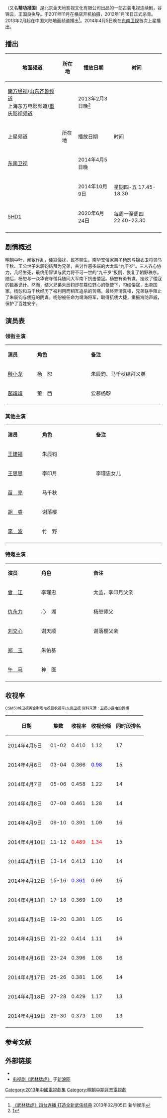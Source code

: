 {{电视节目信息框
| 顏色         = gold
| 名稱         = 武林猛虎
| 英文名稱     = ''Tiger KungFu of WuLin''
| 別名         = 精功報國
| 圖片         = [[File:Wu_lin_meng_hu.JPG|220px]]
| 圖說         = 电视剧海报
| 分類         = 古装、悬疑、武打
| 格式         = [[电视连续剧|电视连续剧]]
| 原著         = 
| 編劇         = 宋凌云、张多、雷鸣  
| 總導演       = 
| 導演         = 谷锦云、王国良 
| 演出         = [[释小龙|释小龙]]、[[邬靖靖|邬靖靖]]、[[曾江|曾江]]、[[午马|午马]]
| 配音         = 
| 旁白         = 
| 國家         = {{CHNML}}
| 語言         = [[普通話|普通話]]
| 季數         = 
| 原集數       = 34集(原版)/30集(頻道版)
| 每集列表     = 
| 主題作曲家   = 
| 片頭曲       = 老五《武》
| 片尾曲       = 刘芳《敢爱的人》
| 拍攝年份     = 2011年11月至2012年1月16日
| 製作人       = 张香永、段未名
| 共同製作人   = 
| 出品人       = 王金荣
| 監製         = 陈华、祝丽华
| 執行製作     = 郑明、韩昆峰
| 剪輯         = 
| 拍攝地       = {{flagicon|China}} [[橫店影視城|橫店影視城]]
| 攝影         = 
| 製作公司     = 北京金天地影视文化有限公司<br>四川星空影视文化传媒有限公司
| 頻道         = [[东南卫视|东南卫视]]
| 視頻制式     = 
| 音频制式     = 
| 集数0        = 30集
| 每集長0      = 45分钟
| 首播國家     = {{CHN}}
| 開始         = {{start date|2014|4|5}}
| 結束         = {{end date|2014|4|19}}
| 相關劇集     =
| 中國大陸名稱 = 
| 台灣名稱     = 
| 港澳名稱     = 
| 官方網站     = 
}}
{{engname|《武林猛虎》|Tiger KungFu of WuLin}}（又名'''精功报国'''）是北京金天地影视文化有限公司出品的一部古装电视连续剧，谷锦云，王国良执导。于2011年11月在横店开机拍摄，2012年1月16日正式杀青。2013年2月起在中国大陆地面频道播出<ref>[http://news.xinhuanet.com/ent/2013-02/05/c_124324813.htm 《武林猛虎》四台连播 打造全新武侠经典] {{Wayback|url=http://news.xinhuanet.com/ent/2013-02/05/c_124324813.htm |date=20140424005133 }}2013年02月05日 新华娱乐</ref>。2014年4月5日晚在[[东南卫视|东南卫视]]首次上星播出。

== 播出 ==
{| class="wikitable"  
|-  
! 地面频道 || 所在地 || 播放日期||时间
|-
| [[南方电视台_(中国大陆)|南方经视]]/[[山东电视台|山东齐鲁频道]]<br>上海东方电影频道/[[重庆电视台|重庆影视频道]]||{{CHN}}||2013年2月3日晚<ref>[http://weibo.com/1578740773/A2SWVBM63]</ref>||
|-
! 上星频道 || 所在地 || 播放日期||时间
|-
| [[东南卫视|东南卫视]] || {{CHN}} || 2014年4月5日晚||
|-
|{{link-th|CHANNEL8|ช่อง 8 (โทรทัศน์)}} ||{{THA}}||2014年10月9日||星期四-五 17.45-18.30
|-
|[[泰國第5電視台|5HD1]] ||{{THA}}||2020年6月24日||每周一至周四 22.40-23.30
|-
|}

== 剧情概述 ==
[[明朝|明朝]]中叶，阉宦作乱，倭寇侵扰，民不聊生。南华安俗家弟子杨恕与锦衣卫将领马千秋、王公世子朱辰钧结拜为兄弟，共讨作恶多端的大太监“九千岁”。三人齐心协力，几经生死，最终用智谋与武力将不可一世的“九千岁”扳倒，恢复了朝野秩序。随后，杨恕与一众华安寺僧兵随同大军南下抗击倭寇。杨恕有勇有谋，挫败了倭寇的数番诡计。然而，结义兄弟朱辰钧却在篡位野心的驱使下，勾结倭寇，出卖国家。杨恕和马千秋经历了被利用而相互追杀的苦痛，最终弄清真相，兄弟联手阻止了朱辰钧与倭寇的阴谋。杨恕被任命为靖海将军，取得抗倭大捷，重振海防声威，保护了百姓安宁。

== 演员表 ==
=== 领衔主演 ===
{|class="wikitable" width="50%"
|- style="background:cornflowerblue; color:white" align=center
|style="width:1%"|'''演员'''||style="width:2%"|'''角色'''||style="width:3%"|'''备注'''
|-
| [[释小龙|释小龙]] || 杨　恕 ||朱辰鈞、马千秋结拜义弟
|-
| [[邬靖靖|邬靖靖]] || 董　西 ||爱慕杨恕
|-
|}

=== 其他主演 ===
{|class="wikitable" width="50%"
|- style="background:cornflowerblue; color:white" align=center
|style="width:1%"|'''演员'''||style="width:2%"|'''角色'''||style="width:3%"|'''备注'''
|-
|[[王建福|王建福]] || 朱辰钧 ||
|-
|[[王思思_(演員)|王思思]] || 李印月 ||李瑾忠女儿
|-
|[[苗亮|苗　亮]] || 马千秋 ||
|-
|[[胡睿|胡　睿]] || 谢落樱 ||
|-
|[[李波|李　波]] || 竹　野 ||
|-
|}

=== 特邀主演 ===
{|class="wikitable" width="50%"
|- style="background:cornflowerblue; color:white" align=center
|style="width:1%"|'''演员'''||style="width:2%"|'''角色'''||style="width:3%"|'''备注'''
|-
|[[曾江|曾　江]] || 李瑾忠 || 太监，李印月父亲
|-
|[[仇永力|仇永力]]|| 心　湖 ||杨恕师父
|-
|[[刘交心|刘交心]] || 谢天顺 || 谢落樱父亲
|-
|[[郑玉|郑　玉]] || 朱佑基 || 
|-
|[[午马|午　马]] || 神　医 || 
|-
|}

== 收视率 ==

<small>[[CSM|CSM]]50城卫视黄金剧场电视剧收視率/[[东南卫视|东南卫视]]</small>
<small>资料来源：[http://weibo.com/p/1005052635260410 卫视小露电的微博] {{Wayback|url=http://weibo.com/p/1005052635260410 |date=20200420153140 }}</small>
{| class="wikitable sortable"
|-
!日期!!集数 !! 收视率 !! 收视份额 !! 同时段排名
|- align="center"
| 2014年4月5日 || 01-02 || 0.410 || 1.12 || 17
|- align="center"
| 2014年4月6日 || 03-04 || 0.366 || <font color=blue>0.98 || 15
|- align="center"
| 2014年4月7日 || 05-06 || 0.458 || 1.22 || 14
|- align="center"
| 2014年4月8日 || 07-08 || 0.461 || 1.28 || 14
|- align="center"
| 2014年4月9日 || 09-10 || 0.391 || 1.09 || 16
|- align="center"
| 2014年4月10日 || 11-12 || <font color=red>0.489 || <font color=red>1.34 || 15
|- align="center"
| 2014年4月11日 || 13-14 || 0.413 || 1.10 || 14
|- align="center"
| 2014年4月12日 || 15-16 || <font color=blue>0.361 || 0.99 || 16
|- align="center"
| 2014年4月13日 || 17-18 || 0.369 || 1.00 || 16
|- align="center"
| 2014年4月14日 || 19-20 || 0.381 || 1.05 || 16
|- align="center"
| 2014年4月15日 || 21-22 || 0.414 || 1.11 || 16
|- align="center"
| 2014年4月16日 || 23-24 || 0.396 || 1.08 || 16
|- align="center"
| 2014年4月17日 || 25-26 || 0.381 ||1.06 || 14
|- align="center"
| 2014年4月18日 || 27-28 || 0.429 || 1.17|| 13 
|- align="center"
| 2014年4月19日 || 29-30 || 0.373 || 1.00 || 13
|-
|}

== 参考文献 ==
{{reflist}}

{{電視節目的變遷	
|電視台= {{THA}} Ch.8 (27)	
|播放檔次= The Land of Dragons series Every Thursday 17.45-18.45, Friday 18.00-18.40
|節目名稱= [[武林猛虎|武林猛虎]] <br /> ยอดพยัคฆ์ จ้าวยุทธภพ <br />（2015年10月9日 - 2015年2月12日） 
|上一節目= 
|下一節目= 
}}

{{電視節目的變遷	
|電視台= {{THA}} [[泰國第5電視台|5HD1]]	
|播放檔次= International Series Every Monday to Thursday from 22.40-23.30
|節目名稱= [[武林猛虎|武林猛虎]] <br /> ยอดพยัคฆ์ จ้าวยุทธภพ <br />（2020年6月24日 - 2015年8月21日）  
|上一節目= 
|下一節目= 
}}

== 外部链接 ==
* {{Sinaweibo|slmh84864266|电视剧武林猛虎}}
* [http://ent.sina.com.cn/f/v/wulmhu/ 电视剧《武林猛虎》] {{Wayback|url=http://ent.sina.com.cn/f/v/wulmhu/ |date=20170715144808 }}于[[新浪网|新浪网]]

{{2013年中國大陸古裝/民初電視劇}}

{{DEFAULTSORT:W武}}

[[Category:2013年中國電視劇集|Category:2013年中國電視劇集]]
[[Category:明朝中期背景電視劇|Category:明朝中期背景電視劇]]